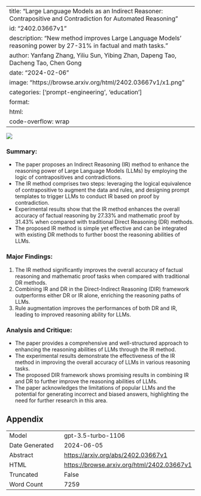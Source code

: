 
---
title: "Large Language Models as an Indirect Reasoner: Contrapositive and Contradiction for Automated Reasoning"
id: "2402.03667v1"
description: "New method improves Large Language Models' reasoning power by 27-31% in factual and math tasks."
author: Yanfang Zhang, Yiliu Sun, Yibing Zhan, Dapeng Tao, Dacheng Tao, Chen Gong
date: "2024-02-06"
image: "https://browse.arxiv.org/html/2402.03667v1/x1.png"
categories: ['prompt-engineering', 'education']
format:
  html:
    code-overflow: wrap
---

![](https://browse.arxiv.org/html/2402.03667v1/x1.png)

### Summary:
- The paper proposes an Indirect Reasoning (IR) method to enhance the reasoning power of Large Language Models (LLMs) by employing the logic of contrapositives and contradictions.
- The IR method comprises two steps: leveraging the logical equivalence of contrapositive to augment the data and rules, and designing prompt templates to trigger LLMs to conduct IR based on proof by contradiction.
- Experimental results show that the IR method enhances the overall accuracy of factual reasoning by 27.33% and mathematic proof by 31.43% when compared with traditional Direct Reasoning (DR) methods.
- The proposed IR method is simple yet effective and can be integrated with existing DR methods to further boost the reasoning abilities of LLMs.

### Major Findings:
1. The IR method significantly improves the overall accuracy of factual reasoning and mathematic proof tasks when compared with traditional DR methods.
2. Combining IR and DR in the Direct-Indirect Reasoning (DIR) framework outperforms either DR or IR alone, enriching the reasoning paths of LLMs.
3. Rule augmentation improves the performances of both DR and IR, leading to improved reasoning ability for LLMs.

### Analysis and Critique:
- The paper provides a comprehensive and well-structured approach to enhancing the reasoning abilities of LLMs through the IR method.
- The experimental results demonstrate the effectiveness of the IR method in improving the overall accuracy of LLMs in various reasoning tasks.
- The proposed DIR framework shows promising results in combining IR and DR to further improve the reasoning abilities of LLMs.
- The paper acknowledges the limitations of popular LLMs and the potential for generating incorrect and biased answers, highlighting the need for further research in this area.

## Appendix

|          |          |
|----------|----------|
| Model     | gpt-3.5-turbo-1106       |
| Date Generated     | 2024-06-05       |
| Abstract | [https://arxiv.org/abs/2402.03667v1](https://arxiv.org/abs/2402.03667v1)        |
| HTML     | [https://browse.arxiv.org/html/2402.03667v1](https://browse.arxiv.org/html/2402.03667v1)       |
| Truncated       | False       |
| Word Count       | 7259       |